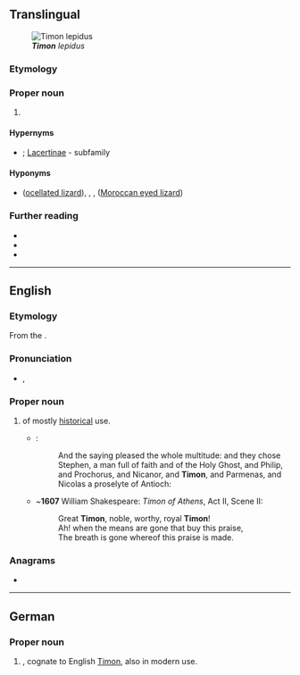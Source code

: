 {{also|timon|timón}}
==Translingual==
[[File:Timon lepidus.jpg|right|thumb|'''''Timon''' lepidus'']]

===Etymology===
{{rfe|lang=mul}}

===Proper noun===
{{taxoninfl|i=1|g=m}}

# {{taxon|genus|family|Lacertidae|certain [[lizard]]s}}

====Hypernyms====
* {{sense|genus}} {{Lacertidae Hypernyms}}; [[Lacertinae]]&nbsp;- subfamily

====Hyponyms====
* {{sense|genus}} {{taxlink|Timon lepidus|species|noshow=1}} ([[ocellated lizard]]), {{taxlink|Timon pater|species|noshow=1}}, {{taxlink|Timon princeps|species|noshow=1}}, {{taxlink|Timon tangitanus|species|noshow=1}} ([[Moroccan eyed lizard]]) {{qualifier|species}}

===Further reading===
* {{pedialite|Timon (genus)}}
* {{specieslite}}
* {{comcatlite|Timon (genus))}}

----

==English==
{{wikipedia}}

===Etymology===
From the {{etyl|grc|en}} {{m|grc|Τίμων|Τῑ́μων}}.

===Pronunciation===
* {{a|RP}} {{enPR|tīʹmən}}, {{IPA|/ˈtaɪmən/|lang=en}}

===Proper noun===
{{en-proper noun}}

# {{given name|male|from=Ancient Greek}} of mostly [[historical]] use.
#* {{RQ:Authorized Version|Acts|6|5}}:
#*: And the saying pleased the whole multitude: and they chose Stephen, a man full of faith and of the Holy Ghost, and Philip, and Prochorus, and Nicanor, and '''Timon''', and Parmenas, and Nicolas a proselyte of Antioch:
#* ~'''1607''' William Shakespeare: ''Timon of Athens'', Act II, Scene II:
#*: Great '''Timon''', noble, worthy, royal '''Timon'''!
#*: Ah! when the means are gone that buy this praise,
#*: The breath is gone whereof this praise is made.

===Anagrams===
* {{anagrams|en|Minto}}

----

==German==

===Proper noun===
{{head|de|proper noun}}

# {{given name|male|lang=de}}, cognate to English [[#English|Timon]], also in modern use.